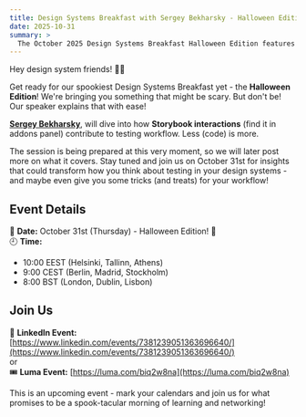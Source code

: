 ```yaml
---
title: Design Systems Breakfast with Sergey Bekharsky - Halloween Edition 🎃
date: 2025-10-31
summary: >
  The October 2025 Design Systems Breakfast Halloween Edition features Sergey Bekharsky, who will demonstrate how Storybook interactions contribute to testing workflows. Join us for insights on how this powerful Storybook feature can transform your testing approach, proving that sometimes less code really does mean more value.
---
```


Hey design system friends! 🎃👻

Get ready for our spookiest Design Systems Breakfast yet - the **Halloween Edition**! We're bringing you something that might be scary. But don't be! Our speaker explains that with ease!

[**Sergey Bekharsky**](https://www.linkedin.com/in/bekharsky/), will dive into how **Storybook interactions** (find it in addons panel) contribute to testing workflow. Less (code) is more.

The session is being prepared at this very moment, so we will later post more on what it covers. Stay tuned and join us on October 31st for insights that could transform how you think about testing in your design systems - and maybe even give you some tricks (and treats) for your workflow!

## Event Details

📅 **Date:** October 31st (Thursday) - Halloween Edition! 🎃  
🕘 **Time:**  
- 10:00 EEST (Helsinki, Tallinn, Athens)
- 9:00 CEST (Berlin, Madrid, Stockholm)  
- 8:00 BST (London, Dublin, Lisbon)

## Join Us

🔗 **LinkedIn Event:** [https://www.linkedin.com/events/7381239051363696640/](https://www.linkedin.com/events/7381239051363696640/) <br/>
or<br/> 
🎟️ **Luma Event:** [https://luma.com/biq2w8na](https://luma.com/biq2w8na)

This is an upcoming event - mark your calendars and join us for what promises to be a spook-tacular morning of learning and networking!
